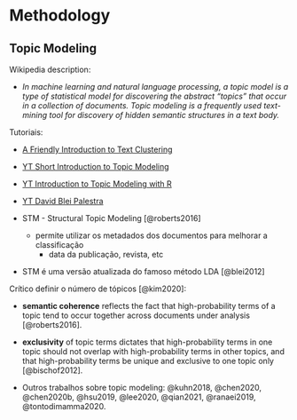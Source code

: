 
# Methodology {#methodology}

## Topic Modeling  

Wikipedia description:

* _In machine learning and natural language processing, a topic model is a type of statistical model for discovering the abstract "topics" that occur in a collection of documents. Topic modeling is a frequently used text-mining tool for discovery of hidden semantic structures in a text body._

Tutoriais:

* [A Friendly Introduction to Text Clustering](https://medium.com/swlh/topic-modeling-in-r-with-tidytext-and-textminer-package-latent-dirichlet-allocation-764f4483be73)
* [YT Short Introduction to Topic Modeling](https://www.youtube.com/watch?v=p1I9Sa1lRvk)
* [YT Introduction to Topic Modeling with R](https://www.youtube.com/watch?v=IUAHUEy1V0Q)
* [YT David Blei Palestra](https://www.youtube.com/watch?v=FkckgwMHP2s&t=490s)


* STM - Structural Topic Modeling [@roberts2016]
    * permite utilizar os metadados dos documentos para melhorar a classificação
        * data da publicação, revista, etc 

* STM é uma versão atualizada do famoso método LDA [@blei2012]

Crítico definir o número de tópicos [@kim2020]:

* __semantic coherence__ reflects the fact that high-probability terms of a topic tend to occur together across documents under analysis [@roberts2016]. 
* __exclusivity__ of topic terms dictates that high-probability terms in one topic should not overlap with high-probability terms in other topics, and that high-probability terms be unique and exclusive to one topic only [@bischof2012].

* Outros trabalhos sobre topic modeling: @kuhn2018, @chen2020, @chen2020b, @hsu2019, @lee2020, @qian2021, @ranaei2019, @tontodimamma2020.

